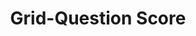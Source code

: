 ---
title: 'Grid-Question Score'
description: 'Learn how the Grid-Question Score calculates'
icon: "list"
iconType: "regular"
---